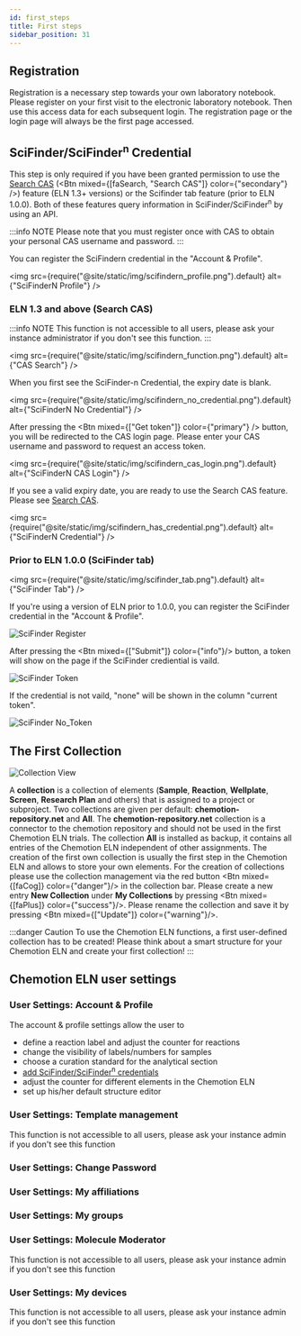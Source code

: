 ```yaml
---
id: first_steps
title: First steps
sidebar_position: 31
---
```



## Registration

Registration is a necessary step towards your own laboratory notebook. Please register on your first visit to the electronic laboratory notebook. Then use this access data for each subsequent login. The registration page or the login page will always be the first page accessed.

## SciFinder/SciFinder<sup>n</sup> Credential

This step is only required if you have been granted permission to use the [Search CAS](../ui/details_modal#search-cas) (<Btn mixed={[faSearch, "Search CAS"]} color={"secondary"} />) feature (ELN 1.3+ versions) or the Scifinder tab feature (prior to ELN 1.0.0).
Both of these features query information in SciFinder/SciFinder<sup>n</sup> by using an API.

:::info NOTE
Please note that you must register once with CAS to obtain your personal CAS username and password.
:::

You can register the SciFindern credential in the "Account & Profile".

<img
  src={require("@site/static/img/scifindern_profile.png").default}
  alt={"SciFinderN Profile"}
/>

### ELN 1.3 and above (Search CAS)

:::info NOTE
This function is not accessible to all users, please ask your instance administrator if you don't see this function.
:::

<img
  src={require("@site/static/img/scifindern_function.png").default}
  alt={"CAS Search"}
/>

When you first see the SciFinder-n Credential, the expiry date is blank.

<img
  src={require("@site/static/img/scifindern_no_credential.png").default}
  alt={"SciFinderN No Credential"}
/>

After pressing the <Btn mixed={["Get token"]} color={"primary"} /> button, you will be redirected to the CAS login page. Please enter your CAS username and password to request an access token.

<img
  src={require("@site/static/img/scifindern_cas_login.png").default}
  alt={"SciFinderN CAS Login"}
/>

If you see a valid expiry date, you are ready to use the Search CAS feature. Please see [Search CAS](../ui/details_modal#search-cas).

<img
  src={require("@site/static/img/scifindern_has_credential.png").default}
  alt={"SciFinderN Credential"}
/>

### Prior to ELN 1.0.0 (SciFinder tab)

<img
  src={require("@site/static/img/scifinder_tab.png").default}
  alt={"SciFinder Tab"}
/>

If you're using a version of ELN prior to 1.0.0, you can register the SciFinder credential in the "Account & Profile".

![SciFinder Register](/img/scifinder_register.gif)

After pressing the <Btn mixed={["Submit"]} color={"info"}/> button, a token will show on the page if the SciFinder crediential is vaild.

![SciFinder Token](/img/scifinder_token.png)

If the credential is not vaild, "none" will be shown in the column "current token".

![SciFinder No_Token](/img/scifinder_no_token.png)

## The First Collection

![Collection View](/img/first_collection.gif)

A <b>collection</b> is a collection of elements (<b>Sample</b>, <b>Reaction</b>, <b>Wellplate</b>, <b>Screen</b>, <b>Research Plan</b> and others) that is assigned to a project or subproject. Two collections are given per default: <b>chemotion-repository.net</b> and <b>All</b>. The <b>chemotion-repository.net</b> collection is a connector to the chemotion repository and should not be used in the first Chemotion ELN trials. The collection <b>All</b> is installed as backup, it contains all entries of the Chemotion ELN independent of other assignments. The creation of the first own collection is usually the first step in the Chemotion ELN and allows to store your own elements.
For the creation of collections please use the collection management via the red button <Btn mixed={[faCog]} color={"danger"}/> in the collection bar. Please create a new entry <b>New Collection</b> under <b>My Collections</b> by pressing <Btn mixed={[faPlus]} color={"success"}/>. Please rename the collection and save it by pressing <Btn mixed={["Update"]} color={"warning"}/>.

:::danger Caution
To use the Chemotion ELN functions, a first user-defined collection has to be created!
Please think about a smart structure for your Chemotion ELN and create your first collection!
:::

## Chemotion ELN user settings

### User Settings: Account & Profile

The account & profile settings allow the user to

- define a reaction label and adjust the counter for reactions
- change the visibility of labels/numbers for samples
- choose a curation standard for the analytical section
- [add SciFinder/SciFinder<sup>n</sup> credentials](#scifinderscifindern-credential)
- adjust the counter for different elements in the Chemotion ELN
- set up his/her default structure editor

### User Settings: Template management

This function is not accessible to all users, please ask your instance admin if you don't see this function

### User Settings: Change Password

### User Settings: My affiliations

### User Settings: My groups

### User Settings: Molecule Moderator

This function is not accessible to all users, please ask your instance admin if you don't see this function

### User Settings: My devices

This function is not accessible to all users, please ask your instance admin if you don't see this function
